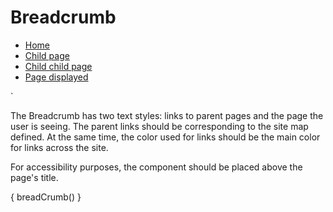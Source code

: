 
<Meta title="Navigation/Breadcrumb" />

# Breadcrumb

<nav class="breadcrumb caption bold" aria-label="breadcrumbs">
  <ul>
    <li><a href="#">Home</a></li>
    <li><a href="#">Child page</a></li>
    <li><a href="#">Child child page</a></li>
    <li class="is-active"><a href="#" aria-current="page displayed">Page displayed</a></li>
  </ul>
</nav>
`

The Breadcrumb has two text styles: links to parent pages and the page the user is seeing. The parent links should be corresponding to the site map defined. At the same time, the color used for links should be the main color for links across the site.

For accessibility purposes, the component should be placed above the page's title.

<Preview mdxSource={breadCrumb()}>
  <Story name="Default" parameters={{
    design: figmaConfig('6368%3A9')
  }}>{
    breadCrumb()
  }</Story>
</Preview>